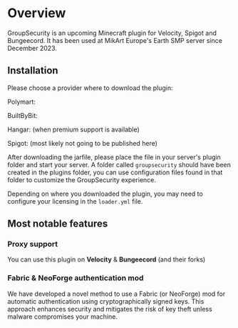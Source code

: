 # Overview
GroupSecurity is an upcoming Minecraft plugin for Velocity, Spigot and Bungeecord. It has been used at MikArt Europe's Earth SMP server since December 2023.

## Installation
Please choose a provider where to download the plugin:

Polymart:

BuiltByBit:

Hangar: (when premium support is available)

Spigot: (most likely not going to be published here)

After downloading the jarfile, please place the file in your server's plugin folder and start your server.
A folder called `groupsecurity` should have been created in the plugins folder, you can use configuration files found
in that folder to customize the GroupSecurity experience.

Depending on where you downloaded the plugin, you may need to configure your licensing in the `loader.yml` file.

## Most notable features
### Proxy support
You can use this plugin on **Velocity** & **Bungeecord** (and their forks)

### Fabric & NeoForge authentication mod
We have developed a novel method to use a Fabric (or NeoForge) mod for automatic authentication using cryptographically signed keys.
This approach enhances security and mitigates the risk of key theft unless malware compromises your machine.